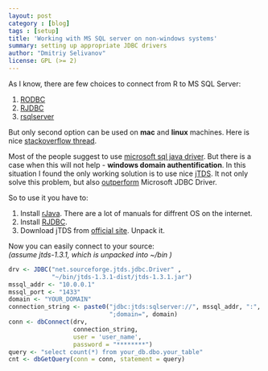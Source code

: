```yaml
---
layout: post
category : [blog]
tags : [setup]
title: 'Working with MS SQL server on non-windows systems'
summary: setting up appropriate JDBC drivers
author: "Dmitriy Selivanov"
license: GPL (>= 2)
---
```


As I know, there are few choices to connect from R to MS SQL Server:

1. [RODBC](https://cran.r-project.org/web/packages/RODBC/index.html)
2. [RJDBC](https://cran.r-project.org/web/packages/RJDBC/index.html)
3. [rsqlserver](https://github.com/agstudy/rsqlserver)

But only second option can be used on **mac** and **linux** machines. Here is nice [stackoverflow thread](http://stackoverflow.com/questions/14513224/connecting-to-ms-sql-server-from-r-on-mac-linux).

Most of the people suggest to use [microsoft sql java driver](https://www.microsoft.com/en-us/download/confirmation.aspx?id=11774). But there is a case when this will not help - **windows domain authentification**. In this situation I found the only working solution is to use nice [jTDS](http://jtds.sourceforge.net/). It not only solve this problem, but also [outperform](http://jtds.sourceforge.net/benchTest.html) Microsoft JDBC Driver.

So to use it you have to:

1. Install [rJava](https://cran.r-project.org/web/packages/rJava/). There are a lot of manuals for diffrent OS on the internet.
2. Install [RJDBC](https://cran.r-project.org/web/packages/RJDBC/).
3. Download jTDS from [official site](http://sourceforge.net/projects/jtds/files/). Unpack it.

Now you can easily connect to your source:  
*(assume jtds-1.3.1, which is unpacked into ~/bin )*

```r
drv <- JDBC("net.sourceforge.jtds.jdbc.Driver" , 
            "~/bin/jtds-1.3.1-dist/jtds-1.3.1.jar")
mssql_addr <- "10.0.0.1"
mssql_port <- "1433"
domain <- "YOUR_DOMAIN"
connection_string <- paste0("jdbc:jtds:sqlserver://", mssql_addr, ":", mssql_port, 
                            ";domain=", domain)
conn <- dbConnect(drv, 
                  connection_string, 
                  user = 'user_name', 
                  password = "********")
query <- "select count(*) from your_db.dbo.your_table"
cnt <- dbGetQuery(conn = conn, statement = query)
```